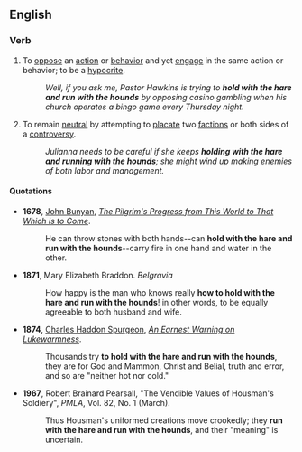 ==English==

===Verb===
{{head|en|verb|head=[[hold]] [[with]] [[the]] [[hare]] [[and]] [[run]] with the [[hound]]s}}

# {{context|idiomatic|dated}} To [[oppose]] an [[action]] or [[behavior]] and yet [[engage]] in the same action or behavior; to be a [[hypocrite]].
#: ''Well, if you ask me, Pastor Hawkins is trying to '''hold with the hare and run with the hounds''' by opposing casino gambling when his church operates a bingo game every Thursday night.''
# {{context|idiomatic|dated}} To remain [[neutral]] by attempting to [[placate]] two [[faction]]s  or both sides of a [[controversy]]. 
#: ''Julianna needs to be careful if she keeps '''holding with the hare and running with the hounds'''; she might wind up making enemies of both  labor and management.''

====Quotations====
* '''1678''', [[w:John Bunyan|John Bunyan]], ''[[w:The Pilgrim's Progress|The Pilgrim's Progress from This World to That Which is to Come]]''.
*: He can throw stones with both hands--can '''hold with the hare and run with the hounds'''--carry fire in one hand and water in the other.
* '''1871''', Mary Elizabeth Braddon. ''Belgravia''
*: How happy is the man who knows really '''how to hold with the hare and run with the hounds'''! in other words, to be equally agreeable to both husband and wife.
* '''1874''', [[w:C. H. Spurgeon|Charles Haddon Spurgeon]], ''[http://www.spurgeon.org/sermons/1185.htm An Earnest Warning on Lukewarmness]''.
*: Thousands try '''to hold with the hare and run with the hounds''', they are for God and Mammon, Christ and Belial, truth and error, and so are "neither hot nor cold."
* '''1967''', Robert Brainard Pearsall, "The Vendible Values of Housman's Soldiery", ''PMLA'', Vol. 82, No. 1 (March). 
*: Thus Housman's uniformed creations move crookedly; they '''run with the hare and run with the hounds''', and their "meaning" is uncertain.